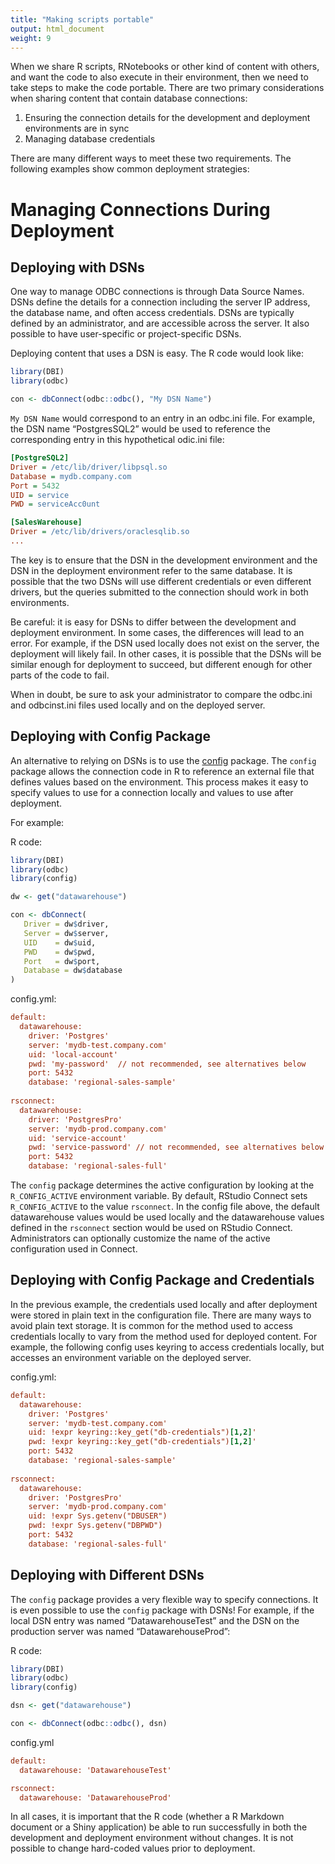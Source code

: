 ```yaml
---
title: "Making scripts portable"
output: html_document
weight: 9
---
```



When we share R scripts, RNotebooks or other kind of content with others, and want the code to also execute in their environment, then we need to take steps to make the code portable. There are two primary considerations when sharing content that contain database connections:

  1. Ensuring the connection details for the development and deployment environments are in sync 
  2. Managing database credentials

There are many different ways to meet these two requirements. The following
examples show common deployment strategies:

# Managing Connections During Deployment

## Deploying with DSNs

One way to manage ODBC connections is through Data Source Names. DSNs define the details for
a connection including the server IP address, the database name, and often
access credentials. DSNs are typically defined by an administrator, and are
accessible across the server. It also possible to have user-specific or
project-specific DSNs.

Deploying content that uses a DSN is easy. The R code would look like:

```r
library(DBI)
library(odbc)

con <- dbConnect(odbc::odbc(), "My DSN Name")
```

`My DSN Name` would correspond to an entry in an odbc.ini file. For example, the
DSN name "PostgresSQL2" would be used to reference the corresponding entry in
this hypothetical odic.ini file:

```ini
[PostgreSQL2]
Driver = /etc/lib/driver/libpsql.so
Database = mydb.company.com
Port = 5432
UID = service
PWD = serviceAcc0unt

[SalesWarehouse]
Driver = /etc/lib/drivers/oraclesqlib.so
...
```

The key is to ensure that the DSN in the development environment and the DSN in the
deployment environment refer to the same database. It is possible that the two
DSNs will use different credentials or even different drivers, but the queries
submitted to the connection should work in both environments.

Be careful: it is easy for DSNs to differ between the development and deployment
environment. In some cases, the differences will lead to an error. For example,
if the DSN used locally does not exist on the server, the deployment will likely
fail. In other cases, it is possible that the DSNs will be similar enough for
deployment to succeed, but different enough for other parts of the code to fail.

When in doubt, be sure to ask your administrator to compare the odbc.ini and
odbcinst.ini files used locally and on the deployed server.

## Deploying with Config Package

An alternative to relying on DSNs is to use the [config](https://github.com/rstudio/config) package. The `config`
package allows the connection code in R to reference an external file that
defines values based on the environment. This process makes it easy to specify
values to use for a connection locally and values to use after deployment.

For example:

R code:

```r
library(DBI)
library(odbc)
library(config)

dw <- get("datawarehouse")

con <- dbConnect(
   Driver = dw$driver,
   Server = dw$server,
   UID    = dw$uid,
   PWD    = dw$pwd,
   Port   = dw$port,
   Database = dw$database
)
```

config.yml:

```ini
default:
  datawarehouse:
    driver: 'Postgres' 
    server: 'mydb-test.company.com'
    uid: 'local-account'
    pwd: 'my-password'  // not recommended, see alternatives below
    port: 5432
    database: 'regional-sales-sample'
    
rsconnect:
  datawarehouse:
    driver: 'PostgresPro'
    server: 'mydb-prod.company.com'
    uid: 'service-account'
    pwd: 'service-password' // not recommended, see alternatives below
    port: 5432
    database: 'regional-sales-full'
```

The `config` package determines the active configuration by looking at the
`R_CONFIG_ACTIVE` environment variable. By default, RStudio Connect sets
`R_CONFIG_ACTIVE` to the value  `rsconnect`. In the config file above, the
default datawarehouse values would be used locally and the datawarehouse values
defined in the `rsconnect` section would be used on RStudio Connect.
Administrators can optionally customize the name of the active configuration
used in Connect.

## Deploying with Config Package and Credentials

In the previous example, the credentials used locally and after deployment were
stored in plain text in the configuration file. There are many ways to avoid
plain text storage. It is common for the method used to access credentials
locally to vary from the method used for deployed content. For example, the
following config uses keyring to access credentials locally, but accesses an
environment variable on the deployed server.

config.yml:

```ini
default:
  datawarehouse:
    driver: 'Postgres' 
    server: 'mydb-test.company.com'
    uid: !expr keyring::key_get("db-credentials")[1,2]'
    pwd: !expr keyring::key_get("db-credentials")[1,2]'
    port: 5432
    database: 'regional-sales-sample'
    
rsconnect:
  datawarehouse:
    driver: 'PostgresPro'
    server: 'mydb-prod.company.com'
    uid: !expr Sys.getenv("DBUSER")
    pwd: !expr Sys.getenv("DBPWD")
    port: 5432
    database: 'regional-sales-full'
```

## Deploying with Different DSNs

The `config` package provides a very flexible way to specify connections. It is
even possible to use the `config` package with DSNs! For example, if the local DSN
entry was named "DatawarehouseTest" and the DSN on the production server was
named "DatawarehouseProd":

R code:

```r
library(DBI)
library(odbc)
library(config)

dsn <- get("datawarehouse")

con <- dbConnect(odbc::odbc(), dsn)

```

config.yml

```ini
default:
  datawarehouse: 'DatawarehouseTest'

rsconnect:
  datawarehouse: 'DatawarehouseProd'
```

In all cases, it is important that the R code (whether a R Markdown document or
a Shiny application) be able to run successfully in both the development and
deployment environment without changes. It is not possible to change hard-coded
values prior to deployment.
